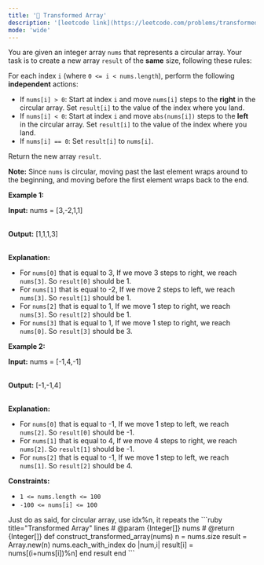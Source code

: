```yaml
---
title: '🧩 Transformed Array'
description: '[leetcode link](https://leetcode.com/problems/transformed-array/description/)'
mode: 'wide'
---
```

<Tabs>
  <Tab title="Question" icon="circle-question" iconType="regular">
    <Card>
      <p>You are given an integer array <code>nums</code> that represents a circular array. Your task is to create a new array <code>result</code> of the <strong>same</strong> size, following these rules:</p> For each index <code>i</code> (where <code>0 &lt;= i &lt; nums.length</code>), perform the following <strong>independent</strong> actions:  <ul>  <li>If <code>nums[i] &gt; 0</code>: Start at index <code>i</code> and move <code>nums[i]</code> steps to the <strong>right</strong> in the circular array. Set <code>result[i]</code> to the value of the index where you land.</li>  <li>If <code>nums[i] &lt; 0</code>: Start at index <code>i</code> and move <code>abs(nums[i])</code> steps to the <strong>left</strong> in the circular array. Set <code>result[i]</code> to the value of the index where you land.</li>  <li>If <code>nums[i] == 0</code>: Set <code>result[i]</code> to <code>nums[i]</code>.</li> </ul>  <p>Return the new array <code>result</code>.</p>  <p><strong>Note:</strong> Since <code>nums</code> is circular, moving past the last element wraps around to the beginning, and moving before the first element wraps back to the end.</p>   <p><strong class="example">Example 1:</strong></p>  <div class="example-block"> <p><strong>Input:</strong> <span class="example-io">nums = [3,-2,1,1]</span></p>  <p><br/> <strong>Output:</strong> <span class="example-io">[1,1,1,3]</span></p>  <p><br/> <strong>Explanation:</strong></p>  <ul>  <li>For <code>nums[0]</code> that is equal to 3, If we move 3 steps to right, we reach <code>nums[3]</code>. So <code>result[0]</code> should be 1.</li>  <li>For <code>nums[1]</code> that is equal to -2, If we move 2 steps to left, we reach <code>nums[3]</code>. So <code>result[1]</code> should be 1.</li>  <li>For <code>nums[2]</code> that is equal to 1, If we move 1 step to right, we reach <code>nums[3]</code>. So <code>result[2]</code> should be 1.</li>  <li>For <code>nums[3]</code> that is equal to 1, If we move 1 step to right, we reach <code>nums[0]</code>. So <code>result[3]</code> should be 3.</li> </ul> </div>  <p><strong class="example">Example 2:</strong></p>  <div class="example-block"> <p><strong>Input:</strong> <span class="example-io">nums = [-1,4,-1]</span></p>  <p><br/> <strong>Output:</strong> <span class="example-io">[-1,-1,4]</span></p>  <p><br/> <strong>Explanation:</strong></p>  <ul>  <li>For <code>nums[0]</code> that is equal to -1, If we move 1 step to left, we reach <code>nums[2]</code>. So <code>result[0]</code> should be -1.</li>  <li>For <code>nums[1]</code> that is equal to 4, If we move 4 steps to right, we reach <code>nums[2]</code>. So <code>result[1]</code> should be -1.</li>  <li>For <code>nums[2]</code> that is equal to -1, If we move 1 step to left, we reach <code>nums[1]</code>. So <code>result[2]</code> should be 4.</li> </ul> </div>   <p><strong>Constraints:</strong></p>  <ul>  <li><code>1 &lt;= nums.length &lt;= 100</code></li>  <li><code>-100 &lt;= nums[i] &lt;= 100</code></li> </ul> 
    </Card>
  </Tab>
  <Tab title="Solution" icon="lightbulb" iconType="regular" >
    <Card>
      Just do as said, for circular array, use idx%n, it repeats the 
    </Card>
  <Expandable title="code">
    <CodeGroup dropdown>
```ruby title="Transformed Array" lines
# @param {Integer[]} nums
# @return {Integer[]}
def construct_transformed_array(nums)
  n = nums.size
  result = Array.new(n)
  nums.each_with_index do |num,i|
    result[i] = nums[(i+nums[i])%n]
  end
  result
end
```
    </CodeGroup>
  </Expandable>
  </Tab>
</Tabs>